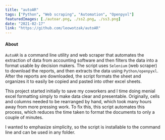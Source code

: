 ```yaml
---
title: "autoAR"
tags: ["Python", "Web scraping", "Automation", "Openpyxl"]
featuredImages: [./autoar.png, ./ss2.png, ./ss3.png]
date: "2021-02-17"
link: "https://github.com/leowotzak/autoAR"
---
```


#### About

`AutoAR` is a command line utility and web scraper that automates the extraction of data from accounting software and then filters the data into a format usable by decision makers. The script uses `Selenium` (web scraper) to download the reports, and then extracts the data using `Python/openpyxl`. After the reports are downloaded, the script formats the sheet and organizes it to easily be copied and pasted into other excel sheets.

This project started initially to save my coworkers and I time doing menial excel formatting simply to make data clear and presentable. Originally, cells and columns needed to be rearranged by hand, which took many hours away from more pressing work. To fix this, this script automates this process, which reduces the time taken to format the documents to only a couple of minutes.

I wanted to emphasize simplicity, so the script is installable to the command line and can be used in any folder.







